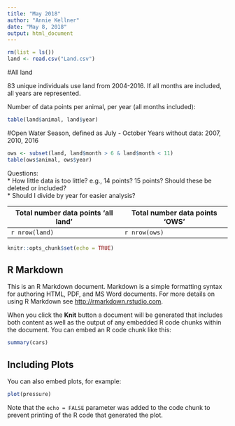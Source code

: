 ```yaml
---
title: "May 2018"
author: "Annie Kellner"
date: "May 8, 2018"
output: html_document
---
```

```r
rm(list = ls())
land <- read.csv("Land.csv")
```
#All land

83 unique individuals use land from 2004-2016. If all months are included, all years are represented.  

Number of data points per animal, per year (all months included):

```r
table(land$animal, land$year)
```

#Open Water Season, defined as July - October
Years without data: 2007, 2010, 2016

```r
ows <- subset(land, land$month > 6 & land$month < 11)
table(ows$animal, ows$year)
```

Questions:   
* How little data is too little? e.g., 14 points? 15 points? Should these be deleted or included?  
* Should I divide by year for easier analysis?

Total number data points 'all land'| Total number data points 'OWS'
-----------------------------------|------------------------------
`r nrow(land)`                     | `r nrow(ows)`  























```r
knitr::opts_chunk$set(echo = TRUE)
```

## R Markdown

This is an R Markdown document. Markdown is a simple formatting syntax for authoring HTML, PDF, and MS Word documents. For more details on using R Markdown see <http://rmarkdown.rstudio.com>.

When you click the **Knit** button a document will be generated that includes both content as well as the output of any embedded R code chunks within the document. You can embed an R code chunk like this:

```r
summary(cars)
```

## Including Plots

You can also embed plots, for example:

```r
plot(pressure)
```

Note that the `echo = FALSE` parameter was added to the code chunk to prevent printing of the R code that generated the plot.
